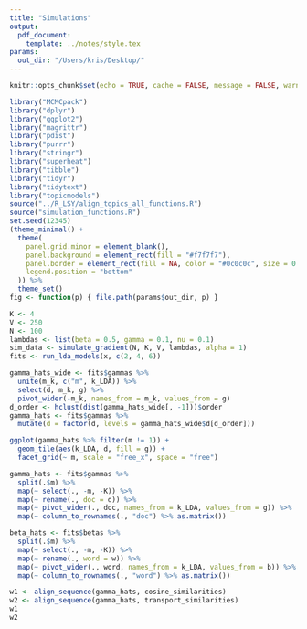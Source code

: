 ```yaml
---
title: "Simulations"
output:
  pdf_document:
    template: ../notes/style.tex
params:
  out_dir: "/Users/kris/Desktop/"
---
```


```r
knitr::opts_chunk$set(echo = TRUE, cache = FALSE, message = FALSE, warning = FALSE, fig.width = 5, fig.height = 2)
```

```r
library("MCMCpack")
library("dplyr")
library("ggplot2")
library("magrittr")
library("pdist")
library("purrr")
library("stringr")
library("superheat")
library("tibble")
library("tidyr")
library("tidytext")
library("topicmodels")
source("../R_LSY/align_topics_all_functions.R")
source("simulation_functions.R")
set.seed(12345)
(theme_minimal() + 
  theme(
    panel.grid.minor = element_blank(),
    panel.background = element_rect(fill = "#f7f7f7"),
    panel.border = element_rect(fill = NA, color = "#0c0c0c", size = 0.6),
    legend.position = "bottom"
  )) %>%
  theme_set()
fig <- function(p) { file.path(params$out_dir, p) }
```

```r
K <- 4
V <- 250
N <- 100
lambdas <- list(beta = 0.5, gamma = 0.1, nu = 0.1)
sim_data <- simulate_gradient(N, K, V, lambdas, alpha = 1)
fits <- run_lda_models(x, c(2, 4, 6))
```

```r
gamma_hats_wide <- fits$gammas %>%
  unite(m_k, c("m", k_LDA)) %>%
  select(d, m_k, g) %>%
  pivot_wider(-m_k, names_from = m_k, values_from = g)
d_order <- hclust(dist(gamma_hats_wide[, -1]))$order
gamma_hats <- fits$gammas %>%
  mutate(d = factor(d, levels = gamma_hats_wide$d[d_order]))
```


```r
ggplot(gamma_hats %>% filter(m != 1)) +
  geom_tile(aes(k_LDA, d, fill = g)) +
  facet_grid(~ m, scale = "free_x", space = "free")
```

```r
gamma_hats <- fits$gammas %>%
  split(.$m) %>%
  map(~ select(., -m, -K)) %>%
  map(~ rename(., doc = d)) %>%
  map(~ pivot_wider(., doc, names_from = k_LDA, values_from = g)) %>%
  map(~ column_to_rownames(., "doc") %>% as.matrix())
```


```r
beta_hats <- fits$betas %>%
  split(.$m) %>%
  map(~ select(., -m, -K)) %>%
  map(~ rename(., word = w)) %>%
  map(~ pivot_wider(., word, names_from = k_LDA, values_from = b)) %>%
  map(~ column_to_rownames(., "word") %>% as.matrix())
```

```r
w1 <- align_sequence(gamma_hats, cosine_similarities)
w2 <- align_sequence(gamma_hats, transport_similarities)
w1
w2
```
